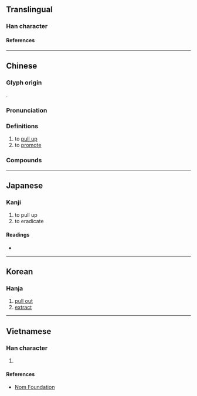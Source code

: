 {{character info/new}}
==Translingual==

===Han character===
{{Han char|rn=64|rad=手|as=09|sn=12|four=51014|canj=QSAV|ids=⿰扌匽}}

====References====
{{Han ref|kx=0443.040|dkj=12363|dj=0794.060|hdz=31913.040|uh=63E0}}

----

==Chinese==
{{zh-forms}}

===Glyph origin===
{{Han etym}}
{{Han compound|手|匽|ls=psc|c1=s|c2=p|t1=hand}}.

===Pronunciation===
{{zh-pron
|m=yà
|c=aat3
|md=ák
|mn=at
|mn-t=ag4
|w=4aq
|mc=y
|oc=y
|cat=v
}}

===Definitions===
{{zh-hanzi}}

# to [[pull up]]
# to [[promote]]

===Compounds===
{{zh-der|揠苗助長}}

----

==Japanese==

===Kanji===
{{ja-kanji|grade=|rs=手09}}

# to pull up
# to eradicate

====Readings====
* {{ja-readings|on=[[さつ]] (satsu), [[あつ]] (atsu)|kun=[[ぬく]] (nuku), [[ふだ]] (fuda)}}

----

==Korean==

===Hanja===
{{ko-hanja|hangeul=알|eumhun=|rv=al|mr=al|y=al}}

# [[pull out]]
# [[extract]]

----

==Vietnamese==

===Han character===
{{vi-hantu|rs=手09|[[kiền]], [[loát]]}}

# {{defn|lang=vi|sort=手09}}

====References====
* [http://nomfoundation.org/common/nom_details.php?codepoint=63e0 Nom Foundation]